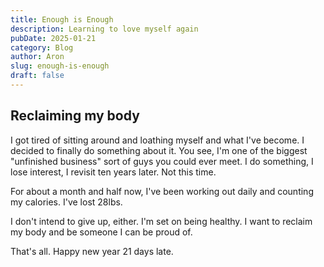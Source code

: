 ```yaml
---
title: Enough is Enough
description: Learning to love myself again
pubDate: 2025-01-21
category: Blog
author: Aron
slug: enough-is-enough
draft: false
---
```


## Reclaiming my body

I got tired of sitting around and loathing myself and what I've become. I decided to finally do something about it. You see, I'm one of the biggest "unfinished business" sort of guys you could ever meet. I do something, I lose interest, I revisit ten years later. Not this time.

For about a month and half now, I've been working out daily and counting my calories. I've lost 28lbs.

I don't intend to give up, either. I'm set on being healthy. I want to reclaim my body and be someone I can be proud of.

That's all. Happy new year 21 days late.
